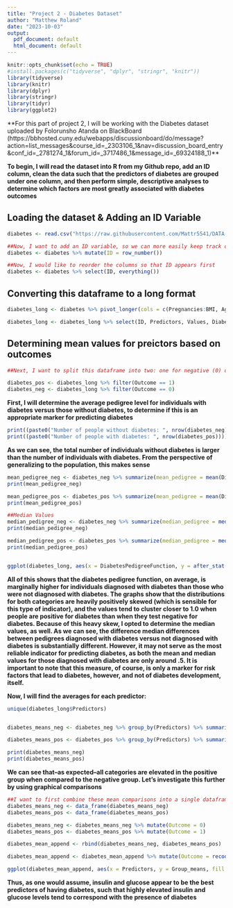 ---
title: "Project 2 - Diabetes Dataset"
author: "Matthew Roland"
date: "2023-10-03"
output:
  pdf_document: default
  html_document: default
---

```{r setup, include=FALSE}
knitr::opts_chunk$set(echo = TRUE)
#install.packages(c("tidyverse", "dplyr", "stringr", "knitr"))
library(tidyverse)
library(knitr)
library(dplyr)
library(stringr)
library(tidyr)
library(ggplot2)
```
**For this part of project 2, I will be working with the Diabetes dataset uploaded by Folorunsho Atanda on BlackBoard (https://bbhosted.cuny.edu/webapps/discussionboard/do/message?action=list_messages&course_id=_2303106_1&nav=discussion_board_entry&conf_id=_2781274_1&forum_id=_3717486_1&message_id=_69324188_1)**

**To begin, I will read the dataset into R from my Github repo, add an ID column, clean the data such that the predictors of diabetes are grouped under one column, and then perform simple, descriptive analyses to determine which factors are most greatly associated with diabetes outcomes**

## Loading the dataset & Adding an ID Variable
```{r}
diabetes <- read.csv("https://raw.githubusercontent.com/Mattr5541/DATA-607/main/Project%202/diabetes.csv")

##Now, I want to add an ID variable, so we can more easily keep track of observations
diabetes <- diabetes %>% mutate(ID = row_number())

##Now, I would like to reorder the columns so that ID appears first
diabetes <- diabetes %>% select(ID, everything())
```


## Converting this dataframe to a long format
```{r}
diabetes_long <- diabetes %>% pivot_longer(cols = c(Pregnancies:BMI, Age), names_to = "Predictors", values_to = "Values")

diabetes_long <- diabetes_long %>% select(ID, Predictors, Values, DiabetesPedigreeFunction, Outcome)
```

## Determining mean values for preictors based on outcomes 
```{r}
##Next, I want to split this dataframe into two: one for negative (0) outcomes and one for positive (1) outcomes. This will make it easier to determine the mean values for each predictor based on the specific outcome

diabetes_pos <- diabetes_long %>% filter(Outcome == 1)
diabetes_neg <- diabetes_long %>% filter(Outcome == 0)
```
**First, I will determine the average pedigree level for individuals with diabetes versus those without diabetes, to determine if this is an appropriate marker for predicting diabetes**
```{r}
print((paste0("Number of people without diabetes: ", nrow(diabetes_neg))))
print((paste0("Number of people with diabetes: ", nrow(diabetes_pos))))
```
**As we can see, the total number of individuals without diabetes is larger than the number of individuals with diabetes. From the perspective of generalizing to the population, this makes sense**
```{r}
mean_pedigree_neg <- diabetes_neg %>% summarize(mean_pedigree = mean(DiabetesPedigreeFunction)) 
print(mean_pedigree_neg)

mean_pedigree_pos <- diabetes_pos %>% summarize(mean_pedigree = mean(DiabetesPedigreeFunction)) 
print(mean_pedigree_pos)

##Median Values
median_pedigree_neg <- diabetes_neg %>% summarize(median_pedigree = median(DiabetesPedigreeFunction)) 
print(median_pedigree_neg)

median_pedigree_pos <- diabetes_pos %>% summarize(median_pedigree = median(DiabetesPedigreeFunction)) 
print(median_pedigree_pos)


ggplot(diabetes_long, aes(x = DiabetesPedigreeFunction, y = after_stat(count))) + geom_histogram(binwidth = .05) + facet_wrap(~Outcome)
```

**All of this shows that the diabetes pedigree function, on average, is marginally higher for individuals diagnosed with diabetes than those who were not diagnosed with diabetes. The graphs show that the distributions for both categories are heavily positively skewed (which is sensible for this type of indicator), and the values tend to cluster closer to 1.0 when people are positive for diabetes than when they test negative for diabetes. Because of this heavy skew, I opted to determine the median values, as well. As we can see, the difference median differences between pedigrees diagnosed with diabetes versus not diagnosed with diabetes is substantially different. However, it may not serve as the most reliable indicator for predicting diabetes, as both the mean and median values for those diagnosed with diabetes are only around .5. It is important to note that this measure, of course, is only a marker for risk factors that lead to diabetes, however, and not of diabetes development, itself.**

**Now, I will find the averages for each predictor:**

```{r}
unique(diabetes_long$Predictors)


diabetes_means_neg <- diabetes_neg %>% group_by(Predictors) %>% summarize(Group_means = mean(Values))

diabetes_means_pos <- diabetes_pos %>% group_by(Predictors) %>% summarize(Group_means = mean(Values))

print(diabetes_means_neg)
print(diabetes_means_pos)
```
**We can see that--as expected--all categories are elevated in the positive group when compared to the negative group. Let's investigate this further by using graphical comparisons**

```{r}
##I want to first combine these mean comparisons into a single dataframe
diabetes_means_neg <- data_frame(diabetes_means_neg)
diabetes_means_pos <- data_frame(diabetes_means_pos)

diabetes_means_neg <- diabetes_means_neg %>% mutate(Outcome = 0)
diabetes_means_pos <- diabetes_means_pos %>% mutate(Outcome = 1)

diabetes_mean_append <- rbind(diabetes_means_neg, diabetes_means_pos)

diabetes_mean_append <- diabetes_mean_append %>% mutate(Outcome = recode(Outcome, '0' = 'negative', '1' = 'positive'))

ggplot(diabetes_mean_append, aes(x = Predictors, y = Group_means, fill = Outcome)) + geom_bar(stat= "identity", position = "dodge") + labs(title = "Mean Rates of Diabetes Predictors", y = "Means")
```
**Thus, as one would assume, insulin and glucose appear to be the best predictors of having diabetes, such that highly elevated insulin and glucose levels tend to correspond with the presence of diabetes**
